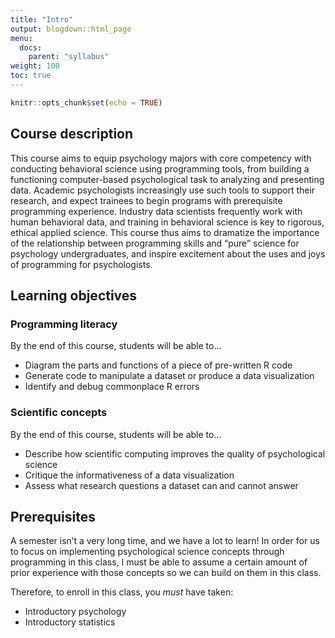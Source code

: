 ```yaml
---
title: "Intro"
output: blogdown::html_page
menu:
  docs:
    parent: "syllabus"
weight: 100
toc: true
---
```


```r
knitr::opts_chunk$set(echo = TRUE)
```

## Course description

This course aims to equip psychology majors with core competency with conducting behavioral science using programming tools, from building a functioning computer-based psychological task to analyzing and presenting data. Academic psychologists increasingly use such tools to support their research, and expect trainees to begin programs with prerequisite programming experience. Industry data scientists frequently work with human behavioral data, and training in behavioral science is key to rigorous, ethical applied science. This course thus aims to dramatize the importance of the relationship between programming skills and "pure" science for psychology undergraduates, and inspire excitement about the uses and joys of programming for psychologists.

## Learning objectives

### Programming literacy

By the end of this course, students will be able to…

- Diagram the parts and functions of a piece of pre-written R code
- Generate code to manipulate a dataset or produce a data visualization
- Identify and debug commonplace R errors

### Scientific concepts 

By the end of this course, students will be able to…

- Describe how scientific computing improves the quality of psychological science
- Critique the informativeness of a data visualization
- Assess what research questions a dataset can and cannot answer

## Prerequisites

A semester isn't a very long time, and we have a lot to learn! In order for us to focus on implementing psychological science concepts through programming in this class, I must be able to assume a certain amount of prior experience with those concepts so we can build on them in this class.

Therefore, to enroll in this class, you _must_ have taken:

- Introductory psychology
- Introductory statistics
